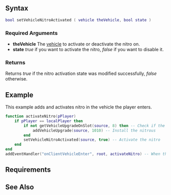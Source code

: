  
{{Client function}}
{{New feature/item|3.0131|1.3.1|4993|
This function activates or deactivates the nitro on the specified [[/vehicle.md|vehicle]], like if a player pressed the button for activating nitro.
}}
{{Warning|Only works if the vehicle is steamed in.}}
==Syntax== 
<syntaxhighlight lang="lua">bool setVehicleNitroActivated ( vehicle theVehicle, bool state )</syntaxhighlight> 

===Required Arguments=== 
*'''theVehicle''' The [[/vehicle.md|vehicle]] to activate or deactivate the nitro on.
*'''state''' ''true'' if you want to activate the nitro, ''false'' if you want to disable it.

===Returns===
Returns ''true'' if the nitro activation state was modified successfully, ''false'' otherwise.

==Example==
<section name="Client" class="client" show="true">
This example adds and activates nitro in the vehicle the player enters.
<syntaxhighlight lang="lua">
function activateNitro(pPlayer)
	if pPlayer == localPlayer then
		if not getVehicleUpgradeOnSlot(source, 8) then -- Check if the vehicle has nitro installed or not
			addVehicleUpgrade(source, 1010) -- Install the nitrous
		end
		setVehicleNitroActivated(source, true) -- Activate the nitro
	end
end
addEventHandler("onClientVehicleEnter", root, activateNitro) -- When the player enters a vehicle, it executes the function
</syntaxhighlight>
</section>

==Requirements==
{{Requirements|n/a|1.3.1-9.04993|}}

==See Also==
{{Client_vehicle_functions}}